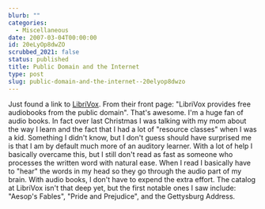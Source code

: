 ```yaml
---
blurb: ""
categories:
  - Miscellaneous
date: 2007-03-04T00:00:00
id: 20eLyOp8dwZO
scrubbed_2021: false
status: published
title: Public Domain and the Internet
type: post
slug: public-domain-and-the-internet--20elyop8dwzo
---
```


Just found a link to [LibriVox](http://librivox.org/). From their
front page: "LibriVox provides free audiobooks from the public
domain". That's awesome. I'm a huge fan of audio books. In fact
over last Christmas I was talking with my mom about the way I learn
and the fact that I had a lot of "resource classes" when I was a
kid. Something I didn't know, but I don't guess should have
surprised me is that I am by default much more of an auditory
learner. With a lot of help I basically overcame this, but I still
don't read as fast as someone who processes the written word with
natural ease. When I read I basically have to "hear" the words in
my head so they go through the audio part of my brain. With audio
books, I don't have to expend the extra effort. The catalog at
LibriVox isn't that deep yet, but the first notable ones I saw
include: "Aesop's Fables", "Pride and Prejudice", and the
Gettysburg Address.